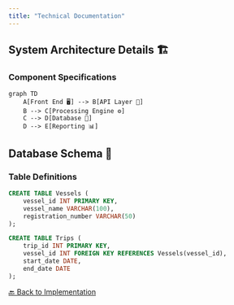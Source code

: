 ```yaml
---
title: "Technical Documentation"
---
```


## System Architecture Details 🏗️

### Component Specifications

```mermaid
graph TD
    A[Front End 🖥️] --> B[API Layer 🔌]
    B --> C[Processing Engine ⚙️]
    C --> D[Database 💾]
    D --> E[Reporting 📊]
```

## Database Schema 💾

### Table Definitions

``` sql
CREATE TABLE Vessels (
    vessel_id INT PRIMARY KEY,
    vessel_name VARCHAR(100),
    registration_number VARCHAR(50)
);

CREATE TABLE Trips (
    trip_id INT PRIMARY KEY,
    vessel_id INT FOREIGN KEY REFERENCES Vessels(vessel_id),
    start_date DATE,
    end_date DATE
);
```

[🔙 Back to Implementation](06-implementation.qmd)
